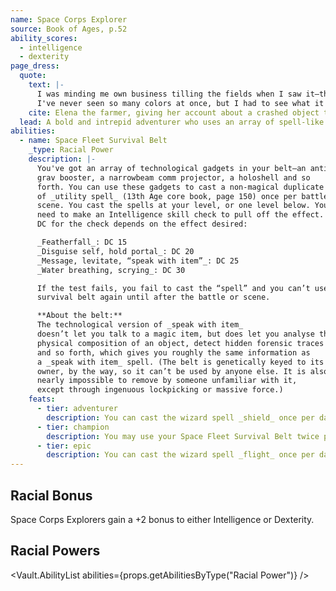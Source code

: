 ```yaml
---
name: Space Corps Explorer
source: Book of Ages, p.52
ability_scores:
  - intelligence
  - dexterity
page_dress:
  quote:
    text: |-
      I was minding me own business tilling the fields when I saw it—the streaking rock soaring across the sky!
      I've never seen so many colors at once, but I had to see what it could be...
    cite: Elena the farmer, giving her account about a crashed object to Verdanian officials, circa 6a.568
  lead: A bold and intrepid adventurer who uses an array of spell-like gadgets to overcome obstacles.
abilities:
  - name: Space Fleet Survival Belt
    _type: Racial Power
    description: |-
      You've got an array of technological gadgets in your belt—an anti-
      grav booster, a narrowbeam comm projector, a holoshell and so
      forth. You can use these gadgets to cast a non-magical duplicate
      of _utility spell_ (13th Age core book, page 150) once per battle or
      scene. You cast the spells at your level, or one level below. You
      need to make an Intelligence skill check to pull off the effect. The
      DC for the check depends on the effect desired:

      _Featherfall_: DC 15  
      _Disguise self, hold portal_: DC 20  
      _Message, levitate, “speak with item”_: DC 25  
      _Water breathing, scrying_: DC 30  

      If the test fails, you fail to cast the “spell” and you can’t use your
      survival belt again until after the battle or scene.

      **About the belt:**
      The technological version of _speak with item_
      doesn’t let you talk to a magic item, but does let you analyse the
      physical composition of an object, detect hidden forensic traces
      and so forth, which gives you roughly the same information as
      a _speak with item_ spell. (The belt is genetically keyed to its
      owner, by the way, so it can’t be used by anyone else. It is also
      nearly impossible to remove by someone unfamiliar with it,
      except through ingenuous lockpicking or massive force.)
    feats:
      - tier: adventurer
        description: You can cast the wizard spell _shield_ once per day.
      - tier: champion
        description: You may use your Space Fleet Survival Belt twice per battle or scene.
      - tier: epic
        description: You can cast the wizard spell _flight_ once per day.
---
```


## Racial Bonus

Space Corps Explorers gain a +2 bonus to either Intelligence or Dexterity.

## Racial Powers

<Vault.AbilityList abilities={props.getAbilitiesByType("Racial Power")} />
